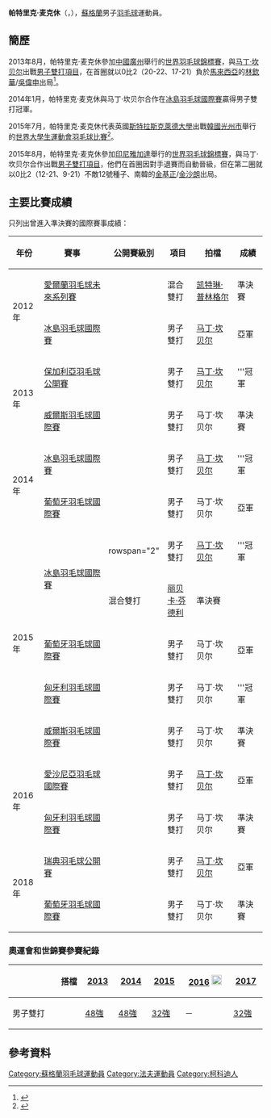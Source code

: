 {{noteTA|G1=Badminton}}
{{Infobox 羽球選手
| playername              = 帕特里克·麦克休<br />{{lang|en|Patrick Robin Douglas MACHUGH}}
| image                   = 
| size                    = 
| caption                 = 
| birth_name              = 
| date_of_birth           = {{birth_date_and_age|1992|3|29}}<ref name="Scotland">[http://www.badmintonscotland.org.uk/index.php/play-zone/players-profiles/2410-patrick-machugh-player-profile Profile: Patrick Machugh] {{Wayback|url=http://www.badmintonscotland.org.uk/index.php/play-zone/players-profiles/2410-patrick-machugh-player-profile |date=20170103101823 }} BADMINTON Scotland{{en}}</ref>
| place_of_birth          = {{SCO}}[[柯科迪|柯科迪]]<ref name="Commonwealth">{{cite web|title=XX Commonwealth Games Athlete Biography - Patrick Machugh|url=http://results.glasgow2014.com/athlete/lawn_bowls/1015787/patrick_machugh.html|access-date=2014-07-31|archive-date=2021-01-20|archive-url=https://web.archive.org/web/20210120065620/http://results.glasgow2014.com/athlete/lawn_bowls/1015787/patrick_machugh.html|dead-url=no}}{{en}}</ref>
| height                  = {{height|m=1.82}}<ref name="Commonwealth"/>
| weight                  = 
| event                   = 男子雙打、混合雙打
| country                 = {{GBR}}<br/>{{SCO}}
| years_started           = 
| handedness              = 右手<ref name="Scotland"/>
| coach                   = 
| highest_ranking         = 第66位（男雙-[[马丁·坎贝尔_(羽毛球运动员)|马丁·坎贝尔]]）
| date_of_highest_ranking = 2014年2月20日<ref name="ranking">[http://bwfcontent.tournamentsoftware.com/ranking/player.aspx?id=6494&player=208057 BWF World Ranking - Ranking of Patrick MACHUGH (75235)]{{en}}</ref>
| current_ranking         = 第66位（男雙-[[马丁·坎贝尔_(羽毛球运动员)|马丁·坎贝尔]]）<br/>第285位（混雙-[[凯特琳·普林格尔|普林格尔]]）
| date_of_current_ranking = 2014年2月27日<ref>[http://bwfcontent.tournamentsoftware.com/ranking/category.aspx?id=6494&category=474 BWF World Ranking - BWF世界排名榜 (2/27/2014) - Men's doubles]{{en}}</ref><ref>[http://bwfcontent.tournamentsoftware.com/ranking/category.aspx?id=6494&category=476 BWF World Ranking - BWF世界排名榜 (2/27/2014) - Mixed doubles]{{en}}</ref>
| played                  = 32勝–29負（男雙）<br/>9勝–14負（混雙）
| titles                  = 
| bwf_profile             = 17968F3A-2E43-4EE3-B27C-23A753A3D38C
| bwf_id                  = 75235
| updated                 = 2014年3月4日
}}
{{MedalTableTop}}
{{MedalSport | 男子[[羽毛球|羽毛球]]}}
{{MedalCountry | {{SCO}}}}
{{MedalBottom}}
'''帕特里克·麦克休'''（{{lang-en|'''Patrick Machugh'''}}，{{bd|1992年|3月29日}}），[[蘇格蘭|蘇格蘭]]男子[[羽毛球|羽毛球]]運動員。

==簡歷==
2013年8月，帕特里克·麦克休參加[[中國|中國]][[廣州|廣州]]舉行的[[2013年世界羽毛球錦標賽|世界羽毛球錦標賽]]，與[[马丁·坎贝尔_(羽毛球运动员)|马丁·坎贝尔]]出戰[[2013年世界羽毛球錦標賽男子雙打項目|男子雙打項目]]，在首圈就以0比2（20-22、17-21）負於[[馬來西亞|馬來西亞]]的[[林欽華|林欽華]]/[[吳偉申|吳偉申]]出局<ref>{{cite news|title=世錦賽‧大馬男雙全過關|url=http://sports.sinchew.com.my/node/29290|newspaper=星洲网|date=2013-08-07|access-date=2014-03-04|archive-url=https://web.archive.org/web/20140115040937/http://sports.sinchew.com.my/node/29290|archive-date=2014-01-15|dead-url=yes}}</ref>。

2014年1月，帕特里克·麦克休與马丁·坎贝尔合作在[[2014年冰島羽毛球國際賽|冰島羽毛球國際賽]]贏得男子雙打冠軍。

2015年7月，帕特里克·麦克休代表英國[[斯特拉斯克萊德大學|斯特拉斯克萊德大學]]出戰[[韓國|韓國]][[光州市|光州市]]舉行的[[2015年夏季世界大學生運動會|世界大學生運動會]][[2015年夏季世界大學生運動會羽球比賽|羽毛球比賽]]<ref name="gwangju">{{cite web|title=Biography Overview - MACHUGH Patrick Robin Douglas|url=http://www.gwangju2015.com/IRS/eng/zb/engzb_badminton_biography_overview_n6302009_machugh_patrick_robin_douglas.htm|publisher=2015 Gwangju Summer Universiade Organizing Committee|deadurl=yes|archiveurl=https://web.archive.org/web/20150924045307/http://www.gwangju2015.com/IRS/eng/zb/engzb_badminton_biography_overview_n6302009_machugh_patrick_robin_douglas.htm|archivedate=2015-09-24}}{{en}}</ref>。

2015年8月，帕特里克·麦克休參加[[印尼|印尼]][[雅加達|雅加達]]舉行的[[2015年世界羽毛球錦標賽|世界羽毛球錦標賽]]，與马丁·坎贝尔合作出戰[[2015年世界羽毛球錦標賽男子雙打項目|男子雙打項目]]，他們在首圈因對手退賽而自動晉級，但在第二圈就以0比2（12-21、9-21）不敵12號種子、南韓的[[金基正|金基正]]/[[金沙朗|金沙朗]]出局。

==主要比賽成績==
只列出曾進入準決賽的國際賽事成績：
{| class=wikitable style="text-align:center; font-size:small;" 
!width="50"|年份
!width="180"|賽事
!width="80"|公開賽級別
!width="60"|項目
!width="100"|拍檔
!width="50"|成績
|-
!rowspan="2"|2012年
|[[2012年愛爾蘭羽毛球未來系列賽|愛爾蘭羽毛球未來系列賽]]
|{{BWFFS}}
|混合雙打
|[[凯特琳·普林格尔|凯特琳·普林格尔]]
|bgcolor="#b8860b"|準決賽
|-
|[[2012年冰島羽毛球國際賽|冰島羽毛球國際賽]]
|{{BWFIS}}
|男子雙打
|[[马丁·坎贝尔_(羽毛球运动员)|马丁·坎贝尔]]
|bgcolor="silver"|亞軍
|-
!rowspan="2"|2013年
|[[2013年保加利亞羽毛球公開賽|保加利亞羽毛球公開賽]]
|{{BWFIS}}
|男子雙打
|[[马丁·坎贝尔_(羽毛球运动员)|马丁·坎贝尔]]
|bgcolor="gold"|'''冠軍
|-
|[[2013年威爾斯羽毛球國際賽|威爾斯羽毛球國際賽]]
|{{BWFIC}}
|男子雙打
|马丁·坎贝尔
|bgcolor="#b8860b"|準決賽
|-
!rowspan="2"|2014年
|[[2014年冰島羽毛球國際賽|冰島羽毛球國際賽]]
|{{BWFIS}}
|男子雙打
|[[马丁·坎贝尔_(羽毛球运动员)|马丁·坎贝尔]]
|bgcolor="gold"|'''冠軍
|-
|[[2014年葡萄牙羽毛球國際賽|葡萄牙羽毛球國際賽]]
|{{BWFIS}}
|男子雙打
|马丁·坎贝尔
|bgcolor="silver"|亞軍
|-
!rowspan="5"|2015年
|rowspan="2"|[[2015年冰島羽毛球國際賽|冰島羽毛球國際賽]]
|rowspan="2" {{BWFIS}}
|男子雙打
|[[马丁·坎贝尔_(羽毛球运动员)|马丁·坎贝尔]]
|bgcolor="gold"|'''冠軍
|-
|混合雙打
|[[丽贝卡·芬德利|丽贝卡·芬德利]]
|bgcolor="#b8860b"|準決賽
|-
|[[2015年葡萄牙羽毛球國際賽|葡萄牙羽毛球國際賽]]
|{{BWFIS}}
|男子雙打
|马丁·坎贝尔
|bgcolor="silver"|亞軍
|-
|[[2015年匈牙利羽毛球國際賽|匈牙利羽毛球國際賽]]
|{{BWFIS}}
|男子雙打
|马丁·坎贝尔
|bgcolor="gold"|'''冠軍
|-
|[[2015年威爾斯羽毛球國際賽|威爾斯羽毛球國際賽]]
|{{BWFIC}}
|男子雙打
|马丁·坎贝尔
|bgcolor="#b8860b"|準決賽
|-
!rowspan="2"|2016年
|[[2016年愛沙尼亞羽毛球國際賽|愛沙尼亞羽毛球國際賽]]
|{{BWFIS}}
|男子雙打
|[[马丁·坎贝尔_(羽毛球运动员)|马丁·坎贝尔]]
|bgcolor="silver"|亞軍
|-
|[[2016年匈牙利羽毛球國際賽|匈牙利羽毛球國際賽]]
|{{BWFIS}}
|男子雙打
|马丁·坎贝尔
|bgcolor="#b8860b"|準決賽
|-
!rowspan="2"|2018年
|[[2018年瑞典羽毛球公開賽|瑞典羽毛球公開賽]]
|{{BWFIS}}
|男子雙打
|[[马丁·坎贝尔_(羽毛球运动员)|马丁·坎贝尔]]
|bgcolor="silver"|亞軍
|-
|[[2018年葡萄牙羽毛球國際賽|葡萄牙羽毛球國際賽]]
|{{BWFIS}}
|男子雙打
|马丁·坎贝尔
|bgcolor="#b8860b"|準決賽
|}
{{BWF賽事級別索引}}

===奧運會和世錦賽參賽紀錄===
{| class=wikitable style="text-align:center; font-size:small;" 
!
!搭檔
!width="50"|[[2013年世界羽毛球錦標賽|2013]]
!width="50"|[[2014年世界羽毛球錦標賽|2014]]
!width="50"|[[2015年世界羽毛球錦標賽|2015]]
!width="80"|[[2016年夏季奧林匹克運動會羽毛球比賽|2016]] [[File:Olympic_rings_without_rims.svg|20px]]
!width="50"|[[2017年世界羽毛球錦標賽|2017]]
|-
!width="80"|男子雙打
|align="left"|{{nowrap|[[马丁·坎贝尔_(羽毛球运动员)|马丁·坎贝尔]]}}
|[[2013年世界羽毛球錦標賽男子雙打項目|48強]]
|[[2014年世界羽毛球錦標賽男子雙打項目|48強]]
|[[2015年世界羽毛球錦標賽男子雙打項目|32強]]
|－
|[[2017年世界羽毛球錦標賽男子雙打項目|32強]]
|}

== 參考資料 ==
{{Reflist}}

{{DEFAULTSORT:Machugh, Patrick}}
[[Category:蘇格蘭羽毛球運動員|Category:蘇格蘭羽毛球運動員]]
[[Category:法夫運動員|Category:法夫運動員]]
[[Category:柯科迪人|Category:柯科迪人]]